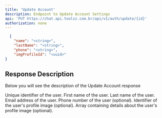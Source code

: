 ```yaml
---
title: 'Update Account'
description: Endpoint to Update Account Settings
api: 'PUT https://chat.api.toolzz.com.br/api/v1/auth/update/{id}'
authorization: none
---
```

<RequestExample>

```json Request
  {
    "name": "<string>",
    "lastName": "<string>",
    "phone": "<string>",
    "imgProfileId": "<uuid>"
}
```
</RequestExample>


## Response Description 
Below you will see the description of the Update Account response

<ResponseField name="id" type="uuid" required>
  Unique identifier of the user.
</ResponseField>
<ResponseField name="name" type="string" required>
  First name of the user.
</ResponseField>
<ResponseField name="lastName" type="string" required>
  Last name of the user.
</ResponseField>
<ResponseField name="email" type="string" required>
  Email address of the user.
</ResponseField>
<ResponseField name="phone" type="string">
  Phone number of the user (optional).
</ResponseField>
<ResponseField name="imgProfileId" type="uuid">
  Identifier of the user's profile image (optional).
</ResponseField>
<ResponseField name="imgProfile" type="array">
  Array containing details about the user's profile image (optional).
</ResponseField>

